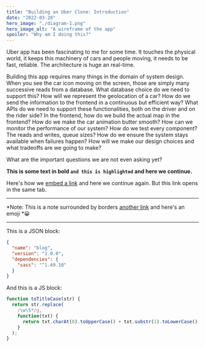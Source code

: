 ```yaml
---
title: "Building an Uber Clone: Introduction"
date: "2022-03-28"
hero_image: "./diagram-1.png"
hero_image_alt: "A wireframe of the app"
spoiler: "Why am I doing this?"
---
```

Uber app has been fascinating to me for some time. It touches the physical world, it keeps this machinery of cars and people moving, it needs to be fast, reliable. The architecture is huge an real-time.
 
Building this app requires many things in the domain of system design. When you see the car icon moving on the screen, those are simply many successive reads from a database. What database choice do we need to support this? How will we represent the geolocation of a car? How do we send the information to the frontend in a continuous but efficient way? What APIs do we need to support these functionalities, both on the driver and on the rider side? In the frontend, how do we build the actual map in the frontend? How do we make the car animation butter smooth? How can we monitor the performance of our system? How do we test every component? The reads and writes, queue sizes? How do we ensure the system stays available when failures happen? How will we make our design choices and what tradeoffs are we going to make?
 
What are the important questions we are not even asking yet?

**This is some text in bold `and this is highlighted` and here we continue.**


Here's how we [embed a link](https://google.com) and here we continue again. But this link opens in the same tab.

---

*Note: This is a note surrounded by borders [another link](https://google.com) and here's an emoji *😀

---

This is a JSON block:

```json
{
  "name": "blog",
  "version": "1.0.0",
  "dependencies": {
    "sass": "^1.49.10"
  }
}
```

And this is a JS block:
```js
function toTitleCase(str) {
  return str.replace(
    /\w\S*/g,
    function(txt) {
      return txt.charAt(0).toUpperCase() + txt.substr(1).toLowerCase();
    }
  );
}
```